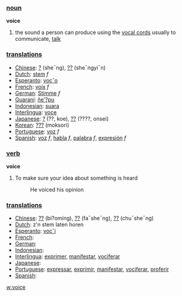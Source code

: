 === [[noun]] ===

'''voice'''
#the sound a person can produce using the [[vocal cord]]s usually to communicate, [[talk]]

=== [[translation]]s ===
*[[Chinese]]: [[?]] (she¯ng), [[??]] (she¯ngyi¯n)
*[[Dutch]]: [[stem]] ''f''
*[[Esperanto]]: [[vocˆo]]
*[[French]]: [[voix]] ''f''
*[[German]]: [[Stimme]] ''f''
*[[Guaraní]]: [[ñe'?pu]]
*[[Indonesian]]: [[suara]]
*[[Interlingua]]: [[voce]]
*[[Japanese]]: [[?]] (??, koe), [[??]] (????, onsei)
*[[Korean]]: [[???]] (moksori)
*[[Portuguese]]: [[voz]] ''f''
*[[Spanish]]: [[voz]] ''f'', [[habla]] ''f'', [[palabra]] ''f'', [[expresión]] ''f''

=== [[verb]] ===

'''voice'''
#To make sure your idea about something is heard
#: He voiced his opinion

=== [[translation]]s ===
*[[Chinese]]: [[??]] (bi?omíng), [[??]] (fa¯she¯ng), [[??]] (chu¯she¯ng)
*[[Dutch]]: z'n stem laten horen
*[[Esperanto]]: [[vocˆi]]
*[[French]]: [[]]
*[[German]]: [[]]
*[[Indonesian]]: [[]]
*[[Interlingua]]: [[exprimer]], [[manifestar]], [[vociferar]]
*[[Japanese]]: [[]]
*[[Portuguese]]: [[expressar]], [[exprimir]], [[manifestar]], [[vociferar]], [[proferir]]
*[[Spanish]]: [[]]

[[w:voice]]